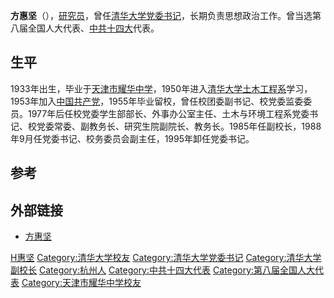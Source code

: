 {{Infobox_Person
| name = 方惠坚
|image=
|box_width=
|occupation=
| period =
|birth_name=
| other_names =
| Sex =男
|birth_date= {{Birth year and age|1933|9}}
|birth_place= {{CHN-1928}}[[浙江省|浙江省]][[杭州市|杭州市]]
|death_date=
|death_place=
| nationality ={{PRC}}
| residence =
| party ={{CPC}}
| religion =
| spouse =
| relatives =
|education=
| past =
| work =
|awards=
}}
'''方惠坚'''（{{bd|1933年|9月|catIdx=Fang方}}），[[研究员|研究员]]，曾任[[清华大学|清华大学]][[党委书记|党委书记]]，长期负责思想政治工作。曾当选第八届全国人大代表、[[中共十四大|中共十四大]]代表。

==生平==
1933年出生，毕业于[[天津市耀华中学|天津市耀华中学]]，1950年进入[[清华大学土木工程系|清华大学土木工程系]]学习，1953年加入[[中国共产党|中国共产党]]，1955年毕业留校，曾任校团委副书记、校党委监委委员。1977年后任校党委学生部部长、外事办公室主任、土木与环境工程系党委书记、校党委常委、副教务长、研究生院副院长、教务长。1985年任副校长，1988年9月任党委书记、校务委员会副主任，1995年卸任党委书记。

==参考==
{{Reflist}}

==外部链接==
* [https://web.archive.org/web/20120129175334/http://www.tsinghua.edu.cn/chn/xxjs/fanghj.htm 方惠坚]

{{s-start}}
{{s-bef|before=[[李传信|李传信]]}}
{{s-ttl|title=[[清华大学|清华大学]][[党委书记|党委书记]]|years=1988年9月 - 1995年9月}}
{{s-after|[[贺美英|贺美英]]}}
{{end}}
{{Authority control}}
{{DEFAULTSORT:F方惠坚}}
[[Category:方姓|H惠坚]]
[[Category:清华大学校友|Category:清华大学校友]]
[[Category:清华大学党委书记|Category:清华大学党委书记]]
[[Category:清华大学副校长|Category:清华大学副校长]]
[[Category:杭州人|Category:杭州人]]
[[Category:中共十四大代表|Category:中共十四大代表]]
[[Category:第八届全国人大代表|Category:第八届全国人大代表]]
[[Category:天津市耀华中学校友|Category:天津市耀华中学校友]]
